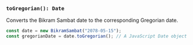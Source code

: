 ### `toGregorian(): Date`

Converts the Bikram Sambat date to the corresponding Gregorian date.

```jsx
const date = new BikramSambat("2078-05-15");
const gregorianDate = date.toGregorian(); // A JavaScript Date object
```
